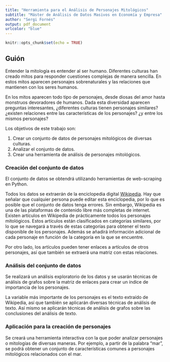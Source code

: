 ```yaml
---
title: "Herramienta para el Análisis de Personajes Mitológicos"
subtitle: "Máster de Análisis de Datos Masivos en Economía y Empresa"
author: "Sergi Fornés"
output: pdf_document
urlcolor: "blue"
---
```


```r
knitr::opts_chunk$set(echo = TRUE)
```

## Guión

Entender la mitología es entender al ser humano. Diferentes culturas han creado mitos para responder cuestiones complejas de manera sencilla. En estos mitos aparecen personajes sobrenaturales y las relaciones que mantienen con los seres humanos.


En los mitos aparecen todo tipo de personajes, desde diosas del amor hasta monstruos devoradores de humanos. Dada esta diversidad aparecen preguntas interesantes, ¿diferentes culturas tienen personajes similares? ¿existen relaciones entre las características de los personajes? ¿y entre los mismos personajes?

Los objetivos de este trabajo son:

1. Crear un conjunto de datos de personajes mitológicos de diversas culturas.
2. Analizar el conjunto de datos.
3. Crear una herramienta de análisis de personajes mitológicos.

### Creación del conjunto de datos

El conjunto de datos se obtendrá utilizando herramientas de web-scraping en Python.  

Todos los datos se extraerán de la enciclopedia digital [Wikipedia](https://wikipedia.es). Hay que señalar que cualquier persona puede editar esta enciclopedia, por lo que es posible que el conjunto de datos tenga errores. Sin embargo, Wikipedia es una de las plataformas de contenido libre más completas de internet.  
Existen artículos en Wikipedia de prácticamente todos los personajes mitológicos. Estos artículos están clasificados en categorías similares, por lo que se navegará a través de estas categorías para obtener el texto disponible de los personajes. Además se añadirá información adicional de cada personaje en función de la categoría en la que se encuentre.  

Por otro lado, los artículos pueden tener enlaces a artículos de otros personajes, así que también se extraerá una matriz con estas relaciones.  

### Análisis del conjunto de datos

Se realizará un análisis exploratorio de los datos y se usarán técnicas de análisis de grafos sobre la matriz de enlaces para crear un índice de importancia de los personajes.  

La variable más importante de los personajes es el texto extraído de Wikipedia, así que también se aplicarán diversas técnicas de análisis de texto. Así mismo se aplicarán técnicas de análisis de grafos sobre las conclusiones del análisis de texto.

### Aplicación para la creación de personajes

Se creará una herramienta interactiva con la que poder analizar personajes o mitologías de diversas maneras. Por ejemplo, a partir de la palabra "mar", se podrá obtener un conjunto de características comunes a personajes mitológicos relacionados con el mar.